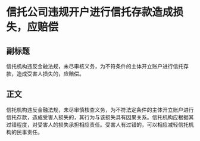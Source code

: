 # 信托公司违规开户进行信托存款造成损失，应赔偿
## 副标题
信托机构违反金融法规，未尽审核义务，为不符条件的主体开立账户进行信托存款，造成受害人损失的，应赔偿。
## 正文
信托机构违反金融法规，未尽审慎核查义务，为不符法定条件的主体开立账户进行信托存款，造成受害人损失的，其行为与该损失具有因果关系。信托机构应根据其过错程度，对受害人的损失承担相应责任。受害人有过错的，可以相应减轻信托机构的民事责任。